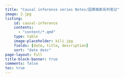 ```yaml
---
title: "Causal inference series Notes/因果推断系列笔记"
image: 2.jpg
listing:
    id: causal-inference
    contents: 
      - "content/*.qmd"
    type: table
    image-placeholder: kili.jpg
    fields: [date, title, description] 
    sort: "date desc"
page-layout: full
title-block-banner: true
comments: false
toc: true
---
```



